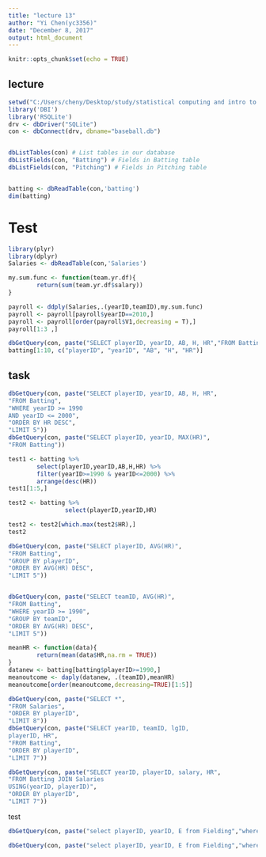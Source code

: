 ```yaml
---
title: "lecture 13"
author: "Yi Chen(yc3356)"
date: "December 8, 2017"
output: html_document
---
```


```r
knitr::opts_chunk$set(echo = TRUE)
```

## lecture

```r
setwd("C:/Users/cheny/Desktop/study/statistical computing and intro to data science/lecture/lecture 13")
library('DBI')
library('RSQLite')
drv <- dbDriver("SQLite")
con <- dbConnect(drv, dbname="baseball.db")


dbListTables(con) # List tables in our database
dbListFields(con, "Batting") # Fields in Batting table
dbListFields(con, "Pitching") # Fields in Pitching table


batting <- dbReadTable(con,'batting')
dim(batting)
```

# Test
```r
library(plyr)
library(dplyr)
Salaries <- dbReadTable(con,'Salaries')

my.sum.func <- function(team.yr.df){
        return(sum(team.yr.df$salary))        
}

payroll <- ddply(Salaries,.(yearID,teamID),my.sum.func)
payroll <- payroll[payroll$yearID==2010,]
payroll <- payroll[order(payroll$V1,decreasing = T),]
payroll[1:3 ,]

```


```r
dbGetQuery(con, paste("SELECT playerID, yearID, AB, H, HR","FROM Batting","LIMIT 10"))
batting[1:10, c("playerID", "yearID", "AB", "H", "HR")]

```


## task
```r
dbGetQuery(con, paste("SELECT playerID, yearID, AB, H, HR",
"FROM Batting",
"WHERE yearID >= 1990
AND yearID <= 2000",
"ORDER BY HR DESC",
"LIMIT 5"))
dbGetQuery(con, paste("SELECT playerID, yearID, MAX(HR)",
"FROM Batting"))

test1 <- batting %>% 
        select(playerID,yearID,AB,H,HR) %>%
        filter(yearID>=1990 & yearID<=2000) %>%
        arrange(desc(HR))
test1[1:5,]

test2 <- batting %>%
                select(playerID,yearID,HR)

test2 <- test2[which.max(test2$HR),]
test2
```

```r
dbGetQuery(con, paste("SELECT playerID, AVG(HR)",
"FROM Batting",
"GROUP BY playerID",
"ORDER BY AVG(HR) DESC",
"LIMIT 5"))



```

```r
dbGetQuery(con, paste("SELECT teamID, AVG(HR)",
"FROM Batting",
"WHERE yearID >= 1990",
"GROUP BY teamID",
"ORDER BY AVG(HR) DESC",
"LIMIT 5"))

meanHR <- function(data){
        return(mean(data$HR,na.rm = TRUE))
}
datanew <- batting[batting$playerID>=1990,]
meanoutcome <- daply(datanew, .(teamID),meanHR)
meanoutcome[order(meanoutcome,decreasing=TRUE)[1:5]]
```

```r
dbGetQuery(con, paste("SELECT *",
"FROM Salaries",
"ORDER BY playerID",
"LIMIT 8"))
dbGetQuery(con, paste("SELECT yearID, teamID, lgID,
playerID, HR",
"FROM Batting",
"ORDER BY playerID",
"LIMIT 7"))

```

```r
dbGetQuery(con, paste("SELECT yearID, playerID, salary, HR",
"FROM Batting JOIN Salaries
USING(yearID, playerID)",
"ORDER BY playerID",
"LIMIT 7"))

```

test
```r
dbGetQuery(con, paste("select playerID, yearID, E from Fielding","where yearID >= 1990","Group by playerID","order by E DESC"))
```

```r
dbGetQuery(con, paste("select playerID, yearID, E from Fielding","where yearID >= 1990","Group by playerID","order by E DESC"))
```

